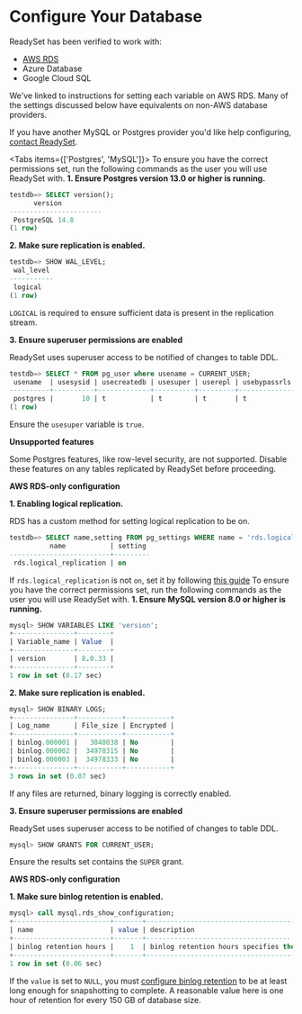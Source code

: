 
# Configure Your Database

<Callout type="info">
ReadySet has been verified to work with:

- [AWS RDS](/deploy/configure-your-database/aws-rds-directions)
- Azure Database
- Google Cloud SQL

We've linked to instructions for setting each variable on AWS RDS. 
Many of the settings discussed below have equivalents on non-AWS database providers.

If you have another MySQL or Postgres provider you'd like help configuring, [contact ReadySet](https://github.com/readysettech/readyset/issues).
</Callout>

<Tabs items={['Postgres', 'MySQL']}> 
<Tab>
<Callout type="info">To ensure you have the correct permissions set, run the following commands as the user you will use ReadySet with.</Callout>
**1. Ensure Postgres version 13.0 or higher is running.**

```sql
testdb=> SELECT version();
      version
-----------------------
 PostgreSQL 14.8
(1 row)

```

**2. Make sure replication is enabled.**

```sql
testdb=> SHOW WAL_LEVEL;
 wal_level
-----------
 logical
(1 row)
```

`LOGICAL` is required to ensure sufficient data is present in the replication stream.

**3. Ensure superuser permissions are enabled**

ReadySet uses superuser access to be notified of changes to table DDL.

```sql
testdb=> SELECT * FROM pg_user where usename = CURRENT_USER;
 usename  | usesysid | usecreatedb | usesuper | userepl | usebypassrls |  passwd  | valuntil | useconfig
----------+----------+-------------+----------+---------+--------------+----------+----------+-----------
 postgres |       10 | t           | t        | t       | t            | ******** |          |
(1 row)
```

Ensure the `usesuper` variable is `true`.

**Unsupported features**

Some Postgres features, like row-level security, are not supported.  Disable these features on any tables replicated by ReadySet before proceeding.

**AWS RDS-only configuration**

**1. Enabling logical replication.**

RDS has a custom method for setting logical replication to be on.

```sql
testdb=> SELECT name,setting FROM pg_settings WHERE name = 'rds.logical_replication'
          name           | setting
-------------------------+---------
 rds.logical_replication | on
```

If `rds.logical_replication` is not `on`, set it by following [this guide](https://docs.aiven.io/docs/products/postgresql/howto/logical-replication-aws-rds)
</Tab>
<Tab>
<Callout type="info">To ensure you have the correct permissions set, run the following commands as the user you will use ReadySet with.</Callout>
**1. Ensure MySQL version 8.0 or higher is running.**

```sql
mysql> SHOW VARIABLES LIKE 'version';
+---------------+--------+
| Variable_name | Value  |
+---------------+--------+
| version       | 8.0.33 |
+---------------+--------+
1 row in set (0.17 sec)
```

**2. Make sure replication is enabled.**

```sql
mysql> SHOW BINARY LOGS;
+---------------+-----------+-----------+
| Log_name      | File_size | Encrypted |
+---------------+-----------+-----------+
| binlog.000001 |   3040038 | No        |
| binlog.000002 |  34978315 | No        |
| binlog.000003 |  34978333 | No        |
+---------------+-----------+-----------+
3 rows in set (0.07 sec)
```

If any files are returned, binary logging is correctly enabled.

**3. Ensure superuser permissions are enabled**

ReadySet uses superuser access to be notified of changes to table DDL.

```sql
mysql> SHOW GRANTS FOR CURRENT_USER;
```

Ensure the results set contains the `SUPER` grant.

**AWS RDS-only configuration**

**1. Make sure binlog retention is enabled.**

```sql
mysql> call mysql.rds_show_configuration;
+------------------------+-------+------------------------------------------------------------------------------------------------------+
| name                   | value | description                                                                                          |
+------------------------+-------+------------------------------------------------------------------------------------------------------+
| binlog retention hours |    1  | binlog retention hours specifies the duration in hours before binary logs are automatically deleted. |
+------------------------+-------+------------------------------------------------------------------------------------------------------+
1 row in set (0.06 sec)
```

If the `value` is set to `NULL`, you must [configure binlog retention](https://docs.aws.amazon.com/AmazonRDS/latest/UserGuide/mysql-stored-proc-configuring.html#mysql_rds_set_configuration-usage-notes.binlog-retention-hours) to be at least long enough for snapshotting to complete.  A reasonable value here is one hour of retention for every 150 GB of database size.
</Tab>
</Tabs>
